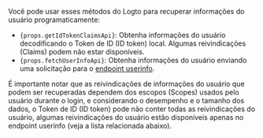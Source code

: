 Você pode usar esses métodos do Logto para recuperar informações do usuário programaticamente:

- <code>{props.getIdTokenClaimsApi}</code>: Obtenha informações do usuário decodificando o Token de
  ID (ID token) local. Algumas reivindicações (Claims) podem não estar disponíveis.
- <code>{props.fetchUserInfoApi}</code>: Obtenha informações do usuário enviando uma solicitação
  para o [endpoint userinfo](https://openid.net/specs/openid-connect-core-1_0.html#UserInfo).

É importante notar que as reivindicações de informações do usuário que podem ser recuperadas dependem dos escopos (Scopes) usados pelo usuário durante o login, e considerando o desempenho e o tamanho dos dados, o Token de ID (ID token) pode não conter todas as reivindicações do usuário, algumas reivindicações do usuário estão disponíveis apenas no endpoint userinfo (veja a lista relacionada abaixo).
